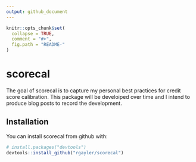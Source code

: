 ```yaml
---
output: github_document
---
```


<!-- README.md is generated from README.Rmd. Please edit that file -->

```r
knitr::opts_chunk$set(
  collapse = TRUE,
  comment = "#>",
  fig.path = "README-"
)
```

# scorecal

The goal of scorecal is to capture my personal best practices for credit score calibration.
This package will be develoiped over time
and I intend to produce blog posts to record the development.

## Installation

You can install scorecal from github with:

```r
# install.packages("devtools")
devtools::install_github("rgayler/scorecal")
```

